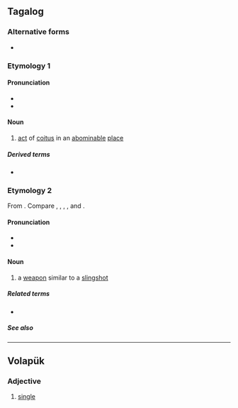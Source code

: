 ==Tagalog==

===Alternative forms===
* {{alter|tl|balatic}} {{q|obsolete}}

===Etymology 1===
====Pronunciation====
* {{hyph|tl|ba|la|tik}}
* {{tl-IPA|balatík}}

====Noun====
{{tl-noun|balatík|b={{tl-bay sc}}}}

# {{lb|tl|obsolete}} [[act]] of [[coitus]] in an [[abominable]] [[place]]

=====Derived terms=====
* {{l|tl|magbalatik}}

===Etymology 2===
From {{der|tl|poz-pro|*bala(n)tik||spring back suddenly; spring-set spear trap; the constellation Orion}}. Compare {{cog|ilo|balantik}}, {{cog|akl|baeatik}}, {{cog|ceb|balatik}}, {{cog|mbb|belatik}}, and {{cog|ms|belantik}}. 

====Pronunciation====
* {{hyph|tl|ba|la|tik}}
* {{tl-IPA}}

====Noun====
{{tl-noun}}

# {{lb|tl|obsolete}} a [[weapon]] similar to a [[slingshot]]

=====Related terms=====
* {{l|tl|Balatik}}

=====See also=====
{{col3|tl|saltik|pilantik|paltik}}

----

==Volapük==

===Adjective===
{{head|vo|adjective}}

# [[single]]